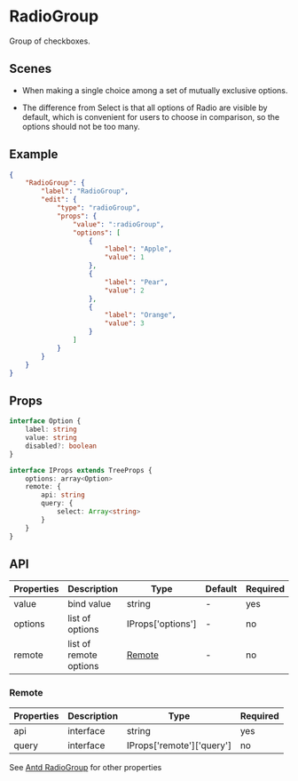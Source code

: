 # RadioGroup 

Group of checkboxes.

## Scenes

- When making a single choice among a set of mutually exclusive options.

- The difference from Select is that all options of Radio are visible by default, which is convenient for users to choose in comparison, so the options should not be too many.

## Example

```json
{
	"RadioGroup": {
		"label": "RadioGroup",
		"edit": {
			"type": "radioGroup",
			"props": {
				"value": ":radioGroup",
				"options": [
					{
						"label": "Apple",
						"value": 1
					},
					{
						"label": "Pear",
						"value": 2
					},
					{
						"label": "Orange",
						"value": 3
					}
				]
			}
		}
	}
}
```

## Props

```ts
interface Option {
	label: string
	value: string
	disabled?: boolean
}

interface IProps extends TreeProps {
	options: array<Option>
	remote: {
		api: string
		query: {
			select: Array<string>
		}
	}
}
```

## API

| Properties | Description            | Type              | Default | Required | Version |
| ---------- | ---------------------- | ----------------- | ------- | -------- | ------- |
| value      | bind value             | string            | -       | yes      |         |
| options    | list of options        | IProps['options'] | -       | no       |         |
| remote     | list of remote options | [Remote](#Remote) | -       | no       |         |

### Remote

| Properties | Description | Type                      | Required |
| ---------- | ----------- | ------------------------- | -------- |
| api        | interface   | string                    | yes      |
| query      | interface   | IProps['remote']['query'] | no       |

See [Antd RadioGroup](https://ant.design/components/radio/#RadioGroup) for other properties
